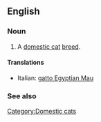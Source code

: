 ==English==

===Noun===
{{en-noun|sg=[[Egyptian Mau]]}}

# A [[domestic cat]] [[breed]].

====Translations====
{{top}}
*Italian: [[gatto Egyptian Mau]]
{{mid}}

{{bottom}}

===See also===
{{wikipedia|Egyptian Mau}}
{{commonscat|Egyptian Mau}}

[[Category:Domestic cats]]